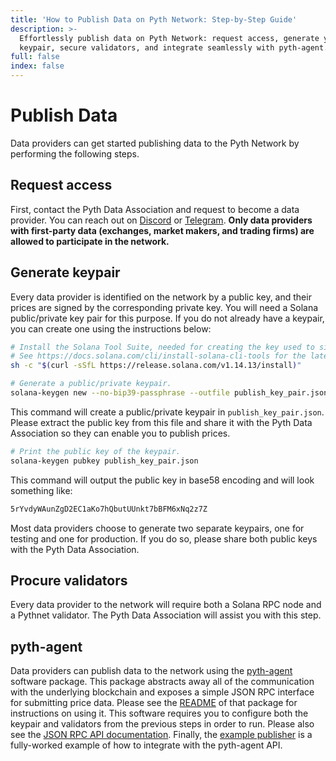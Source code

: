 ```yaml
---
title: 'How to Publish Data on Pyth Network: Step-by-Step Guide'
description: >-
  Effortlessly publish data on Pyth Network: request access, generate your
  keypair, secure validators, and integrate seamlessly with pyth-agent.
full: false
index: false
---
```

# Publish Data

Data providers can get started publishing data to the Pyth Network by performing the following steps.

## Request access

First, contact the Pyth Data Association and request to become a data provider.
You can reach out on [Discord](https://discord.gg/Ff2XDydUhu) or [Telegram](https://t.me/Pyth_Network).
**Only data providers with first-party data (exchanges, market makers, and trading firms) are allowed to participate in the network.**

## Generate keypair

Every data provider is identified on the network by a public key, and their prices are signed by the corresponding private key.
You will need a Solana public/private key pair for this purpose.
If you do not already have a keypair, you can create one using the instructions below:

```sh copy
# Install the Solana Tool Suite, needed for creating the key used to sign your transactions.
# See https://docs.solana.com/cli/install-solana-cli-tools for the latest version
sh -c "$(curl -sSfL https://release.solana.com/v1.14.13/install)"

# Generate a public/private keypair.
solana-keygen new --no-bip39-passphrase --outfile publish_key_pair.json
```

This command will create a public/private keypair in `publish_key_pair.json`.
Please extract the public key from this file and share it with the Pyth Data Association so they can enable you to publish prices.

```sh copy
# Print the public key of the keypair.
solana-keygen pubkey publish_key_pair.json
```

This command will output the public key in base58 encoding and will look something like:

```sh copy
5rYvdyWAunZgD2EC1aKo7hQbutUUnkt7bBFM6xNq2z7Z
```

Most data providers choose to generate two separate keypairs, one for testing and one for production.
If you do so, please share both public keys with the Pyth Data Association.

## Procure validators

Every data provider to the network will require both a Solana RPC node and a Pythnet validator.
The Pyth Data Association will assist you with this step.

## pyth-agent

Data providers can publish data to the network using the [pyth-agent](https://github.com/pyth-network/pyth-agent) software package.
This package abstracts away all of the communication with the underlying blockchain and exposes a simple JSON RPC interface for submitting price data.
Please see the [README](https://github.com/pyth-network/pyth-agent) of that package for instructions on using it.
This software requires you to configure both the keypair and validators from the previous steps in order to run.
Please also see the [JSON RPC API documentation](publish-data/pyth-client-websocket-api.md).
Finally, the [example publisher](https://github.com/pyth-network/example-publisher) is a fully-worked example of how to integrate with the pyth-agent API.
